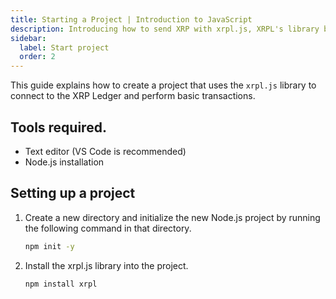 ```yaml
---
title: Starting a Project | Introduction to JavaScript
description: Introducing how to send XRP with xrpl.js, XRPL's library based on JavaScript.
sidebar:
  label: Start project
  order: 2
---
```



This guide explains how to create a project that uses the `xrpl.js` library to connect to the XRP Ledger and perform basic transactions.

## Tools required.

- Text editor (VS Code is recommended)
- Node.js installation

## Setting up a project

<Steps>

1. Create a new directory and initialize the new Node.js project by running the following command in that directory.

    ```bash
    npm init -y
    ```
2. Install the xrpl.js library into the project.

    ```bash
    npm install xrpl
    ```
</Steps>